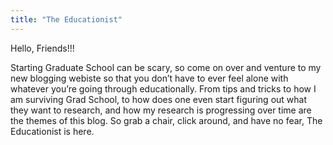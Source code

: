 ```yaml
---
title: "The Educationist"
---
```


Hello, Friends!!!

Starting Graduate School can be scary, so come on over and venture to my new blogging webiste so that you don't have to ever feel alone with whatever you're going through educationally. From tips and tricks to how I am surviving Grad School, to how does one even start figuring out what they want to research, and how my research is progressing over time are the themes of this blog. So grab a chair, click around, and have no fear, The Educationist is here. 